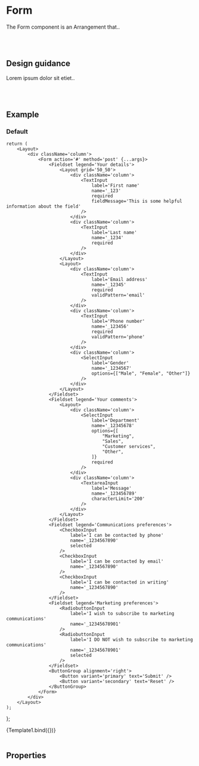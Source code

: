


<Meta title='Components/Arrangements/Form' />

# Form

The Form component is an Arrangement that..

<br />
<br />

## Design guidance

Lorem ipsum dolor sit etiet..

<br />
<br />

## Example

### Default

	return (
		<Layout>
			<div className='column'>
				<Form action='#' method='post' {...args}>
					<Fieldset legend='Your details'>
						<Layout grid='50_50'>
							<div className='column'>
								<TextInput
									label='First name'
									name='_123'
									required
									fieldMessage='This is some helpful information about the field'
								/>
							</div>
							<div className='column'>
								<TextInput
									label='Last name'
									name='_1234'
									required
								/>
							</div>
						</Layout>
						<Layout>
							<div className='column'>
								<TextInput
									label='Email address'
									name='_12345'
									required
									validPattern='email'
								/>
							</div>
							<div className='column'>
								<TextInput
									label='Phone number'
									name='_123456'
									required
									validPattern='phone'
								/>
							</div>
							<div className='column'>
								<SelectInput
									label='Gender'
									name='_1234567'
									options={["Male", "Female", "Other"]}
								/>
							</div>
						</Layout>
					</Fieldset>
					<Fieldset legend='Your comments'>
						<Layout>
							<div className='column'>
								<SelectInput
									label='Department'
									name='_12345678'
									options={[
										"Marketing",
										"Sales",
										"Customer services",
										"Other",
									]}
									required
								/>
							</div>
							<div className='column'>
								<TextareaInput
									label='Message'
									name='_123456789'
									characterLimit='200'
								/>
							</div>
						</Layout>
					</Fieldset>
					<Fieldset legend='Communications preferences'>
						<CheckboxInput
							label='I can be contacted by phone'
							name='_1234567890'
							selected
						/>
						<CheckboxInput
							label='I can be contacted by email'
							name='_1234567890'
						/>
						<CheckboxInput
							label='I can be contacted in writing'
							name='_1234567890'
						/>
					</Fieldset>
					<Fieldset legend='Marketing preferences'>
						<RadiobuttonInput
							label='I wish to subscribe to marketing communications'
							name='_12345678901'
						/>
						<RadiobuttonInput
							label='I DO NOT wish to subscribe to marketing communications'
							name='_12345678901'
							selected
						/>
					</Fieldset>
					<ButtonGroup alignment='right'>
						<Button variant='primary' text='Submit' />
						<Button variant='secondary' text='Reset' />
					</ButtonGroup>
				</Form>
			</div>
		</Layout>
	);
};

<Canvas>
	<Story name='Default'>{Template1.bind({})}</Story>
</Canvas>

<br />
<br />

## Properties

<Props story='Default' />

<br />
<br />

